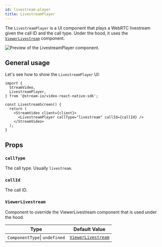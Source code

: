 ```yaml
---
id: livestream-player
title: LivestreamPlayer
---
```



The `LivestreamPlayer` is a UI component that plays a WebRTC livestream given the call ID and the call type. Under the hood, it uses the [`ViewerLivestream`](./02-viewer-livestream.mdx) component.

![Preview of the LivestreamPlayer component.](../../assets/04-ui-components/livestream/viewer-livestream.png)

## General usage

Let's see how to show the `LivestreamPlayer` UI:

```tsx
import {
  StreamVideo,
  LivestreamPlayer,
} from '@stream-io/video-react-native-sdk';

const LivestreamScreen() {
  return (
    <StreamVideo client={client}>
      <LivestreamPlayer callType="livestream" callId={callId} />
    </StreamVideo>
  );
}
```

## Props

### `callType`

The call type. Usually `livestream`.

### `callId`

The call ID.

### `ViewerLivestream` 

Component to override the ViewerLivestream component that is used under the hood.

| Type                          | Default Value                                                                                                                                                          |
| ----------------------------- | ---------------------------------------------------------------------------------------------------------------------------------------------------------------------- |
| `ComponentType`\| `undefined` | [`ViewerLivestream`](https://github.com/GetStream/stream-video-js/blob/main/packages/react-native-sdk/src/components/Livestream/ViewerLivestream/ViewerLivestream.tsx) |
